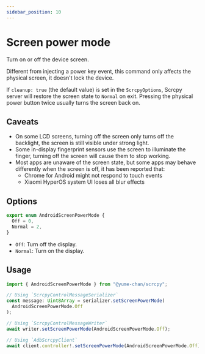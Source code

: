 ```yaml
---
sidebar_position: 10
---
```


# Screen power mode

Turn on or off the device screen.

Different from injecting a power key event, this command only affects the physical screen, it doesn't lock the device.

If `cleanup: true` (the default value) is set in the `ScrcpyOptions`, Scrcpy server will restore the screen state to `Normal` on exit. Pressing the physical power button twice usually turns the screen back on.

## Caveats

* On some LCD screens, turning off the screen only turns off the backlight, the screen is still visible under strong light.
* Some in-display fingerprint sensors use the screen to illuminate the finger, turning off the screen will cause them to stop working.
* Most apps are unaware of the screen state, but some apps may behave differently when the screen is off, it has been reported that:
  - Chrome for Android might not respond to touch events
  - Xiaomi HyperOS system UI loses all blur effects

## Options

```ts
export enum AndroidScreenPowerMode {
  Off = 0,
  Normal = 2,
}
```

- `Off`: Turn off the display.
- `Normal`: Turn on the display.

## Usage

```ts transpile
import { AndroidScreenPowerMode } from "@yume-chan/scrcpy";

// Using `ScrcpyControlMessageSerializer`
const message: Uint8Array = serializer.setScreenPowerMode(
  AndroidScreenPowerMode.Off
);

// Using `ScrcpyControlMessageWriter`
await writer.setScreenPowerMode(AndroidScreenPowerMode.Off);

// Using `AdbScrcpyClient`
await client.controller!.setScreenPowerMode(AndroidScreenPowerMode.Off);
```
